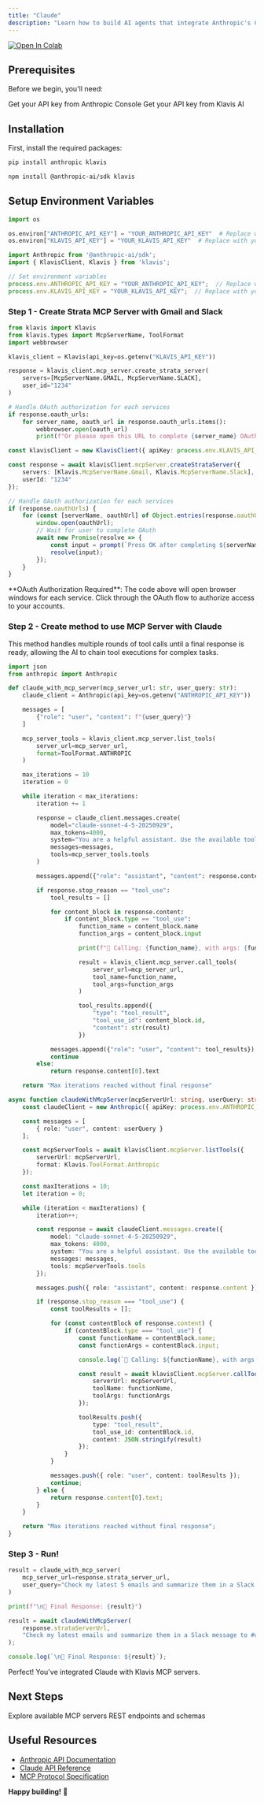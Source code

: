 ```yaml
---
title: "Claude"
description: "Learn how to build AI agents that integrate Anthropic's Claude with Strata MCP servers to build AI agents that can interact with Gmail and Slack."
---
```


[![Open In Colab](https://colab.research.google.com/assets/colab-badge.svg)](https://colab.research.google.com/github/klavis-ai/klavis/blob/main/examples/claude/Use_Klavis_with_Claude.ipynb)

## Prerequisites

Before we begin, you'll need:

<CardGroup cols={2}>
  <Card title="Anthropic API Key" icon="key" href="https://console.anthropic.com/">
    Get your API key from Anthropic Console
  </Card>
  <Card title="Klavis AI API Key" icon="key" href="https://klavis.ai/">
    Get your API key from Klavis AI
  </Card>
</CardGroup>

## Installation

First, install the required packages:

<CodeGroup>

```bash Python
pip install anthropic klavis
```

```bash TypeScript
npm install @anthropic-ai/sdk klavis
```

</CodeGroup>

## Setup Environment Variables

<CodeGroup>

```python Python
import os

os.environ["ANTHROPIC_API_KEY"] = "YOUR_ANTHROPIC_API_KEY"  # Replace with your actual Anthropic API key
os.environ["KLAVIS_API_KEY"] = "YOUR_KLAVIS_API_KEY"  # Replace with your actual Klavis API key
```

```typescript TypeScript
import Anthropic from '@anthropic-ai/sdk';
import { KlavisClient, Klavis } from 'klavis';

// Set environment variables
process.env.ANTHROPIC_API_KEY = "YOUR_ANTHROPIC_API_KEY";  // Replace with your actual Anthropic API key
process.env.KLAVIS_API_KEY = "YOUR_KLAVIS_API_KEY";  // Replace with your actual Klavis API key
```

</CodeGroup>

### Step 1 - Create Strata MCP Server with Gmail and Slack

<CodeGroup>

```python Python
from klavis import Klavis
from klavis.types import McpServerName, ToolFormat
import webbrowser

klavis_client = Klavis(api_key=os.getenv("KLAVIS_API_KEY"))

response = klavis_client.mcp_server.create_strata_server(
    servers=[McpServerName.GMAIL, McpServerName.SLACK], 
    user_id="1234"
)

# Handle OAuth authorization for each services
if response.oauth_urls:
    for server_name, oauth_url in response.oauth_urls.items():
        webbrowser.open(oauth_url)
        print(f"Or please open this URL to complete {server_name} OAuth authorization: {oauth_url}")
```

```typescript TypeScript
const klavisClient = new KlavisClient({ apiKey: process.env.KLAVIS_API_KEY });

const response = await klavisClient.mcpServer.createStrataServer({
    servers: [Klavis.McpServerName.Gmail, Klavis.McpServerName.Slack],
    userId: "1234"
});

// Handle OAuth authorization for each services
if (response.oauthUrls) {
    for (const [serverName, oauthUrl] of Object.entries(response.oauthUrls)) {
        window.open(oauthUrl);
        // Wait for user to complete OAuth
        await new Promise(resolve => {
            const input = prompt(`Press OK after completing ${serverName} OAuth authorization...`);
            resolve(input);
        });
    }
}

```

</CodeGroup>

<Note>
**OAuth Authorization Required**: The code above will open browser windows for each service. Click through the OAuth flow to authorize access to your accounts.
</Note>

### Step 2 - Create method to use MCP Server with Claude

This method handles multiple rounds of tool calls until a final response is ready, allowing the AI to chain tool executions for complex tasks.

<CodeGroup>

```python Python
import json
from anthropic import Anthropic

def claude_with_mcp_server(mcp_server_url: str, user_query: str):
    claude_client = Anthropic(api_key=os.getenv("ANTHROPIC_API_KEY"))

    messages = [
        {"role": "user", "content": f"{user_query}"}
    ]

    mcp_server_tools = klavis_client.mcp_server.list_tools(
        server_url=mcp_server_url,
        format=ToolFormat.ANTHROPIC
    )

    max_iterations = 10
    iteration = 0

    while iteration < max_iterations:
        iteration += 1

        response = claude_client.messages.create(
            model="claude-sonnet-4-5-20250929",
            max_tokens=4000,
            system="You are a helpful assistant. Use the available tools to answer the user's question.",
            messages=messages,
            tools=mcp_server_tools.tools
        )

        messages.append({"role": "assistant", "content": response.content})

        if response.stop_reason == "tool_use":
            tool_results = []

            for content_block in response.content:
                if content_block.type == "tool_use":
                    function_name = content_block.name
                    function_args = content_block.input

                    print(f"🔧 Calling: {function_name}, with args: {function_args}")

                    result = klavis_client.mcp_server.call_tools(
                        server_url=mcp_server_url,
                        tool_name=function_name,
                        tool_args=function_args
                    )

                    tool_results.append({
                        "type": "tool_result",
                        "tool_use_id": content_block.id,
                        "content": str(result)
                    })

            messages.append({"role": "user", "content": tool_results})
            continue
        else:
            return response.content[0].text

    return "Max iterations reached without final response"
```

```typescript TypeScript
async function claudeWithMcpServer(mcpServerUrl: string, userQuery: string) {
    const claudeClient = new Anthropic({ apiKey: process.env.ANTHROPIC_API_KEY });

    const messages = [
        { role: "user", content: userQuery }
    ];

    const mcpServerTools = await klavisClient.mcpServer.listTools({
        serverUrl: mcpServerUrl,
        format: Klavis.ToolFormat.Anthropic
    });

    const maxIterations = 10;
    let iteration = 0;

    while (iteration < maxIterations) {
        iteration++;

        const response = await claudeClient.messages.create({
            model: "claude-sonnet-4-5-20250929",
            max_tokens: 4000,
            system: "You are a helpful assistant. Use the available tools to answer the user's question.",
            messages: messages,
            tools: mcpServerTools.tools
        });

        messages.push({ role: "assistant", content: response.content });

        if (response.stop_reason === "tool_use") {
            const toolResults = [];

            for (const contentBlock of response.content) {
                if (contentBlock.type === "tool_use") {
                    const functionName = contentBlock.name;
                    const functionArgs = contentBlock.input;

                    console.log(`🔧 Calling: ${functionName}, with args:`, functionArgs);

                    const result = await klavisClient.mcpServer.callTools({
                        serverUrl: mcpServerUrl,
                        toolName: functionName,
                        toolArgs: functionArgs
                    });

                    toolResults.push({
                        type: "tool_result",
                        tool_use_id: contentBlock.id,
                        content: JSON.stringify(result)
                    });
                }
            }

            messages.push({ role: "user", content: toolResults });
            continue;
        } else {
            return response.content[0].text;
        }
    }

    return "Max iterations reached without final response";
}
```

</CodeGroup>

### Step 3 - Run!

<CodeGroup>

```python Python
result = claude_with_mcp_server(
    mcp_server_url=response.strata_server_url, 
    user_query="Check my latest 5 emails and summarize them in a Slack message to #general"
)

print(f"\n🤖 Final Response: {result}")
```

```typescript TypeScript
result = await claudeWithMcpServer(
    response.strataServerUrl, 
    "Check my latest emails and summarize them in a Slack message to #updates"
);

console.log(`\n🤖 Final Response: ${result}`);
```

</CodeGroup>

<Check>
Perfect! You've integrated Claude with Klavis MCP servers.
</Check>

## Next Steps

<CardGroup cols={2}>
  <Card title="Integrations" icon="server" href="/mcp-server/github">
    Explore available MCP servers
  </Card>
  <Card title="API Reference" icon="magnifying-glass" href="/api-reference/introduction">
    REST endpoints and schemas
  </Card>
</CardGroup>


## Useful Resources

- [Anthropic API Documentation](https://docs.anthropic.com/)
- [Claude API Reference](https://docs.anthropic.com/en/api/messages)
- [MCP Protocol Specification](https://modelcontextprotocol.io/)

**Happy building!** 🚀